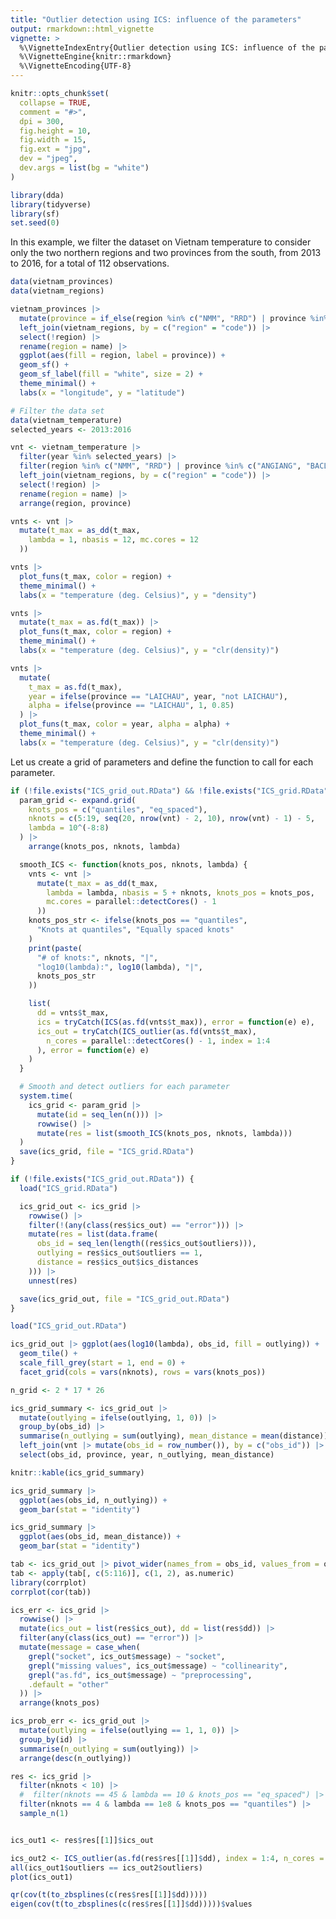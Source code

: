 ```yaml
---
title: "Outlier detection using ICS: influence of the parameters"
output: rmarkdown::html_vignette
vignette: >
  %\VignetteIndexEntry{Outlier detection using ICS: influence of the parameters}
  %\VignetteEngine{knitr::rmarkdown}
  %\VignetteEncoding{UTF-8}
---
```


```r
knitr::opts_chunk$set(
  collapse = TRUE,
  comment = "#>",
  dpi = 300,
  fig.height = 10,
  fig.width = 15,
  fig.ext = "jpg",
  dev = "jpeg",
  dev.args = list(bg = "white")
)
```

```r
library(dda)
library(tidyverse)
library(sf)
set.seed(0)
```

In this example, we filter the dataset on Vietnam temperature to
consider only the two northern regions and two provinces from
the south, from 2013 to 2016, for a total of 112 observations.

```r
data(vietnam_provinces)
data(vietnam_regions)

vietnam_provinces |>
  mutate(province = if_else(region %in% c("NMM", "RRD") | province %in% c("ANGIANG", "BACLIEU"), province, NA)) |>
  left_join(vietnam_regions, by = c("region" = "code")) |>
  select(!region) |>
  rename(region = name) |>
  ggplot(aes(fill = region, label = province)) +
  geom_sf() +
  geom_sf_label(fill = "white", size = 2) +
  theme_minimal() +
  labs(x = "longitude", y = "latitude")
```

```r
# Filter the data set
data(vietnam_temperature)
selected_years <- 2013:2016

vnt <- vietnam_temperature |>
  filter(year %in% selected_years) |>
  filter(region %in% c("NMM", "RRD") | province %in% c("ANGIANG", "BACLIEU")) |>
  left_join(vietnam_regions, by = c("region" = "code")) |>
  select(!region) |>
  rename(region = name) |>
  arrange(region, province)

vnts <- vnt |>
  mutate(t_max = as_dd(t_max,
    lambda = 1, nbasis = 12, mc.cores = 12
  ))

vnts |>
  plot_funs(t_max, color = region) +
  theme_minimal() +
  labs(x = "temperature (deg. Celsius)", y = "density")

vnts |>
  mutate(t_max = as.fd(t_max)) |>
  plot_funs(t_max, color = region) +
  theme_minimal() +
  labs(x = "temperature (deg. Celsius)", y = "clr(density)")

vnts |>
  mutate(
    t_max = as.fd(t_max),
    year = ifelse(province == "LAICHAU", year, "not LAICHAU"),
    alpha = ifelse(province == "LAICHAU", 1, 0.85)
  ) |>
  plot_funs(t_max, color = year, alpha = alpha) +
  theme_minimal() +
  labs(x = "temperature (deg. Celsius)", y = "clr(density)")
```

Let us create a grid of parameters and
define the function to call for each parameter.

```r
if (!file.exists("ICS_grid_out.RData") && !file.exists("ICS_grid.RData")) {
  param_grid <- expand.grid(
    knots_pos = c("quantiles", "eq_spaced"),
    nknots = c(5:19, seq(20, nrow(vnt) - 2, 10), nrow(vnt) - 1) - 5,
    lambda = 10^(-8:8)
  ) |>
    arrange(knots_pos, nknots, lambda)

  smooth_ICS <- function(knots_pos, nknots, lambda) {
    vnts <- vnt |>
      mutate(t_max = as_dd(t_max,
        lambda = lambda, nbasis = 5 + nknots, knots_pos = knots_pos,
        mc.cores = parallel::detectCores() - 1
      ))
    knots_pos_str <- ifelse(knots_pos == "quantiles",
      "Knots at quantiles", "Equally spaced knots"
    )
    print(paste(
      "# of knots:", nknots, "|",
      "log10(lambda):", log10(lambda), "|",
      knots_pos_str
    ))

    list(
      dd = vnts$t_max,
      ics = tryCatch(ICS(as.fd(vnts$t_max)), error = function(e) e),
      ics_out = tryCatch(ICS_outlier(as.fd(vnts$t_max),
        n_cores = parallel::detectCores() - 1, index = 1:4
      ), error = function(e) e)
    )
  }

  # Smooth and detect outliers for each parameter
  system.time(
    ics_grid <- param_grid |>
      mutate(id = seq_len(n())) |>
      rowwise() |>
      mutate(res = list(smooth_ICS(knots_pos, nknots, lambda)))
  )
  save(ics_grid, file = "ICS_grid.RData")
}
```

```r
if (!file.exists("ICS_grid_out.RData")) {
  load("ICS_grid.RData")

  ics_grid_out <- ics_grid |>
    rowwise() |>
    filter(!(any(class(res$ics_out) == "error"))) |>
    mutate(res = list(data.frame(
      obs_id = seq_len(length((res$ics_out$outliers))),
      outlying = res$ics_out$outliers == 1,
      distance = res$ics_out$ics_distances
    ))) |>
    unnest(res)

  save(ics_grid_out, file = "ICS_grid_out.RData")
}
```

```r
load("ICS_grid_out.RData")

ics_grid_out |> ggplot(aes(log10(lambda), obs_id, fill = outlying)) +
  geom_tile() +
  scale_fill_grey(start = 1, end = 0) +
  facet_grid(cols = vars(nknots), rows = vars(knots_pos))
```

```r
n_grid <- 2 * 17 * 26

ics_grid_summary <- ics_grid_out |>
  mutate(outlying = ifelse(outlying, 1, 0)) |>
  group_by(obs_id) |>
  summarise(n_outlying = sum(outlying), mean_distance = mean(distance)) |>
  left_join(vnt |> mutate(obs_id = row_number()), by = c("obs_id")) |>
  select(obs_id, province, year, n_outlying, mean_distance)

knitr::kable(ics_grid_summary)

ics_grid_summary |>
  ggplot(aes(obs_id, n_outlying)) +
  geom_bar(stat = "identity")

ics_grid_summary |>
  ggplot(aes(obs_id, mean_distance)) +
  geom_bar(stat = "identity")

tab <- ics_grid_out |> pivot_wider(names_from = obs_id, values_from = outlying)
tab <- apply(tab[, c(5:116)], c(1, 2), as.numeric)
library(corrplot)
corrplot(cor(tab))
```


```r
ics_err <- ics_grid |>
  rowwise() |>
  mutate(ics_out = list(res$ics_out), dd = list(res$dd)) |>
  filter(any(class(ics_out) == "error")) |>
  mutate(message = case_when(
    grepl("socket", ics_out$message) ~ "socket",
    grepl("missing values", ics_out$message) ~ "collinearity",
    grepl("as.fd", ics_out$message) ~ "preprocessing",
    .default = "other"
  )) |>
  arrange(knots_pos)

ics_prob_err <- ics_grid_out |>
  mutate(outlying = ifelse(outlying == 1, 1, 0)) |>
  group_by(id) |>
  summarise(n_outlying = sum(outlying)) |>
  arrange(desc(n_outlying))

res <- ics_grid |>
  filter(nknots < 10) |>
  #  filter(nknots == 45 & lambda == 10 & knots_pos == "eq_spaced") |>
  filter(nknots == 4 & lambda == 1e8 & knots_pos == "quantiles") |>
  sample_n(1)


ics_out1 <- res$res[[1]]$ics_out

ics_out2 <- ICS_outlier(as.fd(res$res[[1]]$dd), index = 1:4, n_cores = 14)
all(ics_out1$outliers == ics_out2$outliers)
plot(ics_out1)

qr(cov(t(to_zbsplines(c(res$res[[1]]$dd)))))
eigen(cov(t(to_zbsplines(c(res$res[[1]]$dd)))))$values
```

